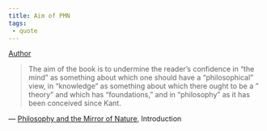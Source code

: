 ```yaml
---
title: Aim of PMN
tags: 
 - quote
---
```


[Author](/docs/phil/people/Richard Rorty.html)


> The aim of the book is to undermine the reader's confidence in "the mind" as something about which one should have a "philosophical" view, in "knowledge" as something about which there ought to be a " theory" and which has "foundations," and in "philosophy" as it has been conceived since Kant.

— [Philosophy and the Mirror of Nature](/docs/phil/works/Philosophy and the Mirror of Nature.html),  Introduction